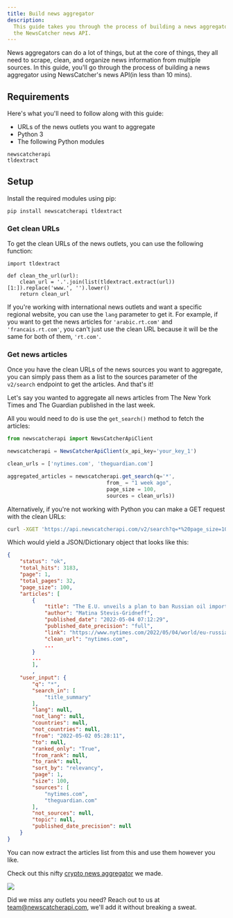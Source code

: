```yaml
---
title: Build news aggregator
description:
  This guide takes you through the process of building a news aggregator with
  the NewsCatcher news API.
---
```


News aggregators can do a lot of things, but at the core of things, they all
need to scrape, clean, and organize news information from multiple sources. In
this guide, you'll go through the process of building a news aggregator using
NewsCatcher's news API(in less than 10 mins).

## Requirements

Here's what you'll need to follow along with this guide:

- URLs of the news outlets you want to aggregate
- Python 3
- The following Python modules

```
newscatcherapi
tldextract
```

## Setup

Install the required modules using pip:

```
pip install newscatcherapi tldextract
```

### Get clean URLs

To get the clean URLs of the news outlets, you can use the following function:

```
import tldextract

def clean_the_url(url):
    clean_url = '.'.join(list(tldextract.extract(url))[1:]).replace('www.', '').lower()
    return clean_url
```

If you're working with international news outlets and want a specific regional
website, you can use the `lang` parameter to get it. For example, if you want to
get the news articles for `'arabic.rt.com'` and `'francais.rt.com'`, you can't
just use the clean URL because it will be the same for both of them, `'rt.com'`.

### Get news articles

Once you have the clean URLs of the news sources you want to aggregate, you can
simply pass them as a list to the sources parameter of the `v2/search` endpoint
to get the articles. And that's it!

Let's say you wanted to aggregate all news articles from The New York Times and
The Guardian published in the last week.

All you would need to do is use the `get_search()` method to fetch the articles:

```js
from newscatcherapi import NewsCatcherApiClient

newscatcherapi = NewsCatcherApiClient(x_api_key='your_key_1')

clean_urls = ['nytimes.com', 'theguardian.com']

aggregated_articles = newscatcherapi.get_search(q='*',
                                from_ = "1 week ago",
                                page_size = 100,
                                sources = clean_urls))
```

Alternatively, if you're not working with Python you can make a GET request with
the clean URLs:

```bash
curl -XGET 'https://api.newscatcherapi.com/v2/search?q=*%20page_size=100%20sources=nytimes.com,theguardian.com%20from=1 week ago' -H 'x-api-key: your_key_1'
```

Which would yield a JSON/Dictionary object that looks like this:

```json
{
    "status": "ok",
    "total_hits": 3183,
    "page": 1,
    "total_pages": 32,
    "page_size": 100,
    "articles": [
        {
            "title": "The E.U. unveils a plan to ban Russian oil imports.",
            "author": "Matina Stevis-Gridneff",
            "published_date": "2022-05-04 07:12:29",
            "published_date_precision": "full",
            "link": "https://www.nytimes.com/2022/05/04/world/eu-russia-oil-ban.html",
            "clean_url": "nytimes.com",
            ...
        }
        ...
        ],
        ,
    "user_input": {
        "q": "*",
        "search_in": [
            "title_summary"
        ],
        "lang": null,
        "not_lang": null,
        "countries": null,
        "not_countries": null,
        "from": "2022-05-02 05:28:11",
        "to": null,
        "ranked_only": "True",
        "from_rank": null,
        "to_rank": null,
        "sort_by": "relevancy",
        "page": 1,
        "size": 100,
        "sources": [
            "nytimes.com",
            "theguardian.com"
        ],
        "not_sources": null,
        "topic": null,
        "published_date_precision": null
    }
}
```

You can now extract the articles list from this and use them however you like.

Check out this nifty
[crypto news aggregator](https://crypto-news.newscatcherapi.com/) we made.

![](/images/news-aggregator.gif)

Did we miss any outlets you need? Reach out to us at
[team@newscatcherapi.com](mailto:team@newscatcherapi.com), we'll add it without
breaking a sweat.
